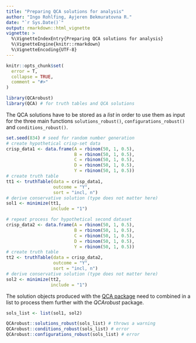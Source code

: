 ```yaml
---
title: "Preparing QCA solutions for analysis"
author: "Ingo Rohlfing, Ayjeren Bekmuratovna R."
date: "`r Sys.Date()`"
output: rmarkdown::html_vignette
vignette: >
  %\VignetteIndexEntry{Preparing QCA solutions for analysis}
  %\VignetteEngine{knitr::rmarkdown}
  %\VignetteEncoding{UTF-8}
---
```


```r
knitr::opts_chunk$set(
  error = T,
  collapse = TRUE,
  comment = "#>"
)
```

```r
library(QCArobust)
library(QCA) # for truth tables and QCA solutions 
```

The QCA solutions have to be stored as a *list* in order to use them as input
for the three main functions `solutions_robust()`, `configurations_robust()` 
and `conditions_robust()`. 

```r
set.seed(834) # seed for random number generation
# create hypothetical crisp-set data
crisp_data1 <- data.frame(A = rbinom(50, 1, 0.5),
                          B = rbinom(50, 1, 0.5),
                          C = rbinom(50, 1, 0.5),
                          D = rbinom(50, 1, 0.5),
                          Y = rbinom(50, 1, 0.5))
# create truth table
tt1 <- truthTable(data = crisp_data1, 
                  outcome = "Y",
                  sort = "incl, n")
# derive conservative solution (type does not matter here)
sol1 <- minimize(tt1,
                 include = "1")

# repeat process for hypothetical second dataset
crisp_data2 <- data.frame(A = rbinom(50, 1, 0.5),
                          B = rbinom(50, 1, 0.5),
                          C = rbinom(50, 1, 0.5),
                          D = rbinom(50, 1, 0.5),
                          Y = rbinom(50, 1, 0.5))
# create truth table
tt2 <- truthTable(data = crisp_data2, 
                  outcome = "Y",
                  sort = "incl, n")
# derive conservative solution (type does not matter here)
sol2 <- minimize(tt2,
                 include = "1")
```

The solution objects produced with the [QCA package](https://cran.r-project.org/package=QCA) 
need to combined in a list to process them further with the *QCArobust* package.

```r
sols_list <- list(sol1, sol2)
```

```r
QCArobust::solutions_robust(sols_list) # throws a warning
QCArobust::conditions_robust(sols_list) # error 
QCArobust::configurations_robust(sols_list) # error

```


